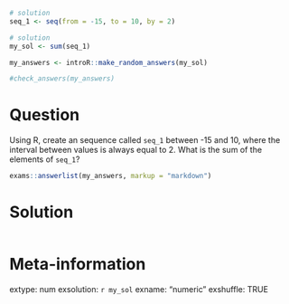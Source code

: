 ```r
# solution
seq_1 <- seq(from = -15, to = 10, by = 2)

# solution
my_sol <- sum(seq_1)
```

```r
my_answers <- introR::make_random_answers(my_sol)

#check_answers(my_answers)
```

Question
========

Using R, create an sequence called `seq_1` between -15 and 10, where the interval between values is always equal to 2. What is the sum of the elements of `seq_1`?

```r
exams::answerlist(my_answers, markup = "markdown")
```

Solution
================

```r
```


Meta-information
================
extype: num
exsolution: `r my_sol`
exname: "numeric "
exshuffle: TRUE


